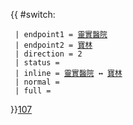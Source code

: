 {{ #switch: {{{format|}}}
  | endpoint1 = [[靈實醫院]]
  | endpoint2 = [[寶林公共運輸交匯處|寶林]]
  | direction = 2
  | status = 
  | inline = [[靈實醫院]] ↔ [[寶林公共運輸交匯處|寶林]]
  | normal = 
  | full =
}}<noinclude>[[category:新界專線小巴路線模板|107]]</noinclude>